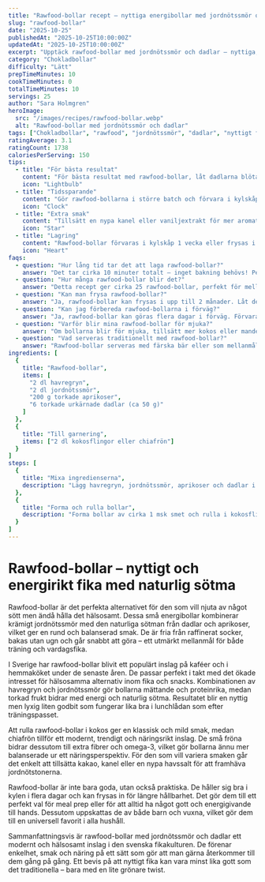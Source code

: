 ```yaml
---
title: "Rawfood-bollar recept – nyttiga energibollar med jordnötssmör och dadlar"
slug: "rawfood-bollar"
date: "2025-10-25"
publishedAt: "2025-10-25T10:00:00Z"
updatedAt: "2025-10-25T10:00:00Z"
excerpt: "Upptäck rawfood-bollar med jordnötssmör och dadlar – nyttiga, energirika och naturligt sötade små bollar perfekta som mellanmål eller hälsosamt fika."
category: "Chokladbollar"
difficulty: "Lätt"
prepTimeMinutes: 10
cookTimeMinutes: 0
totalTimeMinutes: 10
servings: 25
author: "Sara Holmgren"
heroImage:
  src: "/images/recipes/rawfood-bollar.webp"
  alt: "Rawfood-bollar med jordnötssmör och dadlar"
tags: ["Chokladbollar", "rawfood", "jordnötssmör", "dadlar", "nyttigt fika"]
ratingAverage: 3.1
ratingCount: 1738
caloriesPerServing: 150
tips:
  - title: "För bästa resultat"
    content: "För bästa resultat med rawfood-bollar, låt dadlarna blötas i varmt vatten 10 minuter innan du börjar. Detta gör dem mjuka och lätta att mixa till en perfekt konsistens som hela familjen älskar."
    icon: "Lightbulb"
  - title: "Tidssparande"
    content: "Gör rawfood-bollarna i större batch och förvara i kylskåp. De håller sig 1 vecka och är perfekta som snabbt mellanmål eller hälsosam fika för hela familjen."
    icon: "Clock"
  - title: "Extra smak"
    content: "Tillsätt en nypa kanel eller vaniljextrakt för mer aromatiska rawfood-bollar som smakar som på hälsokostbutik. En underbar lyxig touch som gör mellanmålet extra speciellt!"
    icon: "Star"
  - title: "Lagring"
    content: "Rawfood-bollar förvaras i kylskåp 1 vecka eller frysas i 2 månader. Låt dem tina i rumstemperatur för bästa konsistens och den perfekta smaken."
    icon: "Heart"
faqs:
  - question: "Hur lång tid tar det att laga rawfood-bollar?"
    answer: "Det tar cirka 10 minuter totalt – inget bakning behövs! Perfekt för snabbt mellanmål eller hälsosam fika som hela familjen älskar och som barnen kan hjälpa till med."
  - question: "Hur många rawfood-bollar blir det?"
    answer: "Detta recept ger cirka 25 rawfood-bollar, perfekt för mellanmål eller fika. Servera med färska bär för en underbar hälsosam upplevelse."
  - question: "Kan man frysa rawfood-bollar?"
    answer: "Ja, rawfood-bollar kan frysas i upp till 2 månader. Låt dem tina i rumstemperatur för att behålla den perfekta konsistensen och den underbara smaken."
  - question: "Kan jag förbereda rawfood-bollarna i förväg?"
    answer: "Ja, rawfood-bollar kan göras flera dagar i förväg. Förvara i kylskåp så smakar de fantastiskt när det är dags för mellanmål eller fika."
  - question: "Varför blir mina rawfood-bollar för mjuka?"
    answer: "Om bollarna blir för mjuka, tillsätt mer kokos eller mandelmjöl. Låt dem stå i kylskåp en stund för att få den perfekta konsistensen."
  - question: "Vad serveras traditionellt med rawfood-bollar?"
    answer: "Rawfood-bollar serveras med färska bär eller som mellanmål. En hälsosam svensk fika som alla älskar och som ger familjen en underbar energiboost!"
ingredients: [
  {
    title: "Rawfood-bollar",
    items: [
      "2 dl havregryn",
      "2 dl jordnötssmör",
      "200 g torkade aprikoser",
      "6 torkade urkärnade dadlar (ca 50 g)"
    ]
  },
  {
    title: "Till garnering",
    items: ["2 dl kokosflingor eller chiafrön"]
  }
]
steps: [
  {
    title: "Mixa ingredienserna",
    description: "Lägg havregryn, jordnötssmör, aprikoser och dadlar i en matberedare. Mixa i cirka 3 minuter tills en grynig men formbar massa bildas."
  },
  {
    title: "Forma och rulla bollar",
    description: "Forma bollar av cirka 1 msk smet och rulla i kokosflingor eller chiafrön. Förvara i kylskåp."
  }
]
---
```


# Rawfood-bollar – nyttigt och energirikt fika med naturlig sötma

Rawfood-bollar är det perfekta alternativet för den som vill njuta av något sött men ändå hålla det hälsosamt. Dessa små energibollar kombinerar krämigt jordnötssmör med den naturliga sötman från dadlar och aprikoser, vilket ger en rund och balanserad smak. De är fria från raffinerat socker, bakas utan ugn och går snabbt att göra – ett utmärkt mellanmål för både träning och vardagsfika.

I Sverige har rawfood-bollar blivit ett populärt inslag på kaféer och i hemmaköket under de senaste åren. De passar perfekt i takt med det ökade intresset för hälsosamma alternativ inom fika och snacks. Kombinationen av havregryn och jordnötssmör gör bollarna mättande och proteinrika, medan torkad frukt bidrar med energi och naturlig sötma. Resultatet blir en nyttig men lyxig liten godbit som fungerar lika bra i lunchlådan som efter träningspasset.

Att rulla rawfood-bollar i kokos ger en klassisk och mild smak, medan chiafrön tillför ett modernt, trendigt och näringsrikt inslag. De små fröna bidrar dessutom till extra fibrer och omega-3, vilket gör bollarna ännu mer balanserade ur ett näringsperspektiv. För den som vill variera smaken går det enkelt att tillsätta kakao, kanel eller en nypa havssalt för att framhäva jordnötstonerna.

Rawfood-bollar är inte bara goda, utan också praktiska. De håller sig bra i kylen i flera dagar och kan frysas in för längre hållbarhet. Det gör dem till ett perfekt val för meal prep eller för att alltid ha något gott och energigivande till hands. Dessutom uppskattas de av både barn och vuxna, vilket gör dem till en universell favorit i alla hushåll.

Sammanfattningsvis är rawfood-bollar med jordnötssmör och dadlar ett modernt och hälsosamt inslag i den svenska fikakulturen. De förenar enkelhet, smak och näring på ett sätt som gör att man gärna återkommer till dem gång på gång. Ett bevis på att nyttigt fika kan vara minst lika gott som det traditionella – bara med en lite grönare twist.
